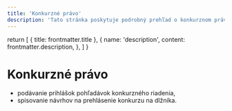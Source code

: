 ```yaml
---
title: 'Konkurzné právo'
description: 'Tato stránka poskytuje podrobný prehľad o konkurznom práve, zameriavajúc sa na proces podávania prihlášok pohľadávok v rámci konkurzného riadenia a na spisovanie návrhov na vyhlásenie konkurzu na dlžníka. Stránka je určená pre tých, ktorí hľadajú odborné vedenie a poradenstvo v týchto špecifických aspektoch konkurzného práva, vrátane navigácie v procesoch súvisiacich s prihlásením pohľadávok a iniciácii konkurzného konania proti dlžníkom. Ponúka praktické rady a podrobné informácie o krokov, ktoré sú nevyhnutné pre účinné zastupovanie záujmov v konkurzných procesoch.'
---
```


  return [
    { title: frontmatter.title },
    {
      name: 'description',
      content: frontmatter.description,
    },
  ]
}

# Konkurzné právo

- podávanie prihlášok pohľadávok konkurzného riadenia,
- spisovanie návrhov na prehlásenie konkurzu na dlžníka.
